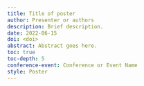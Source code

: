 ```yaml
---
title: Title of poster
author: Presenter or authors
description: Brief description.
date: 2022-06-15
doi: <doi>
abstract: Abstract goes here.
toc: true
toc-depth: 5
conference-event: Conference or Event Name
style: Poster
---
```


![]()
